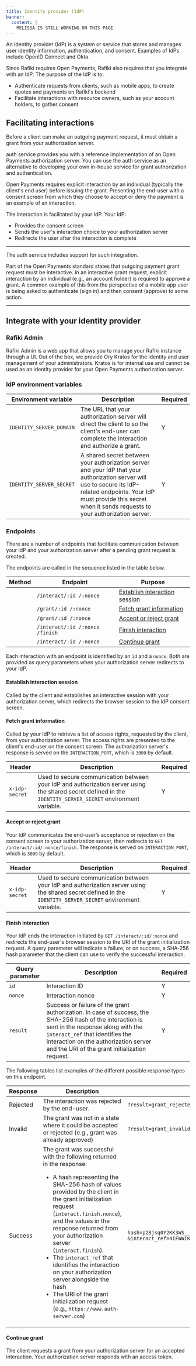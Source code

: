 ```yaml
---
title: Identity provider (IdP)
banner:
  content: |
    MELISSA IS STILL WORKING ON THIS PAGE
---
```



An identity provider (IdP) is a system or service that stores and manages user identity information, authentication, and consent. Examples of IdPs include OpenID Connect and Okta.

Since Rafiki requires Open Payments, Rafiki also requires that you integrate with an IdP. The purpose of the IdP is to:

- Authenticate requests from clients, such as mobile apps, to create quotes and payments on Rafiki's backend
- Facilitate interactions with resource owners, such as your account holders, to gather consent

## Facilitating interactions

Before a client can make an outgoing payment request, it must obtain a grant from your authorization server. 

auth
service provides you with a reference implementation of an Open Payments authorization server. You can use the auth service as an alternative to developing your own in-house service for grant authorization and authentication.



 Open Payments requires explicit interaction by an individual (typically the client's end user) before issuing the grant. Presenting the end-user with a consent screen from which they choose to accept or deny the payment is an example of an interaction.

The interaction is facilitated by your IdP. Your IdP:

- Provides the consent screen
- Sends the user's interaction choice to your authorization server
- Redirects the user after the interaction is complete




-----

The auth service includes support for such integration.

Part of the Open Payments standard states that outgoing payment grant request must be interactive. In an interactive grant request, explicit interaction by an individual (e.g., an account holder) is required to approve a grant. A common example of this from the perspective of a mobile app user is being asked to authenticate (sign in) and then consent (approve) to some action.

----



## Integrate with your identity provider




### Rafiki Admin

Rafiki Admin is a web app that allows you to manage your Rafiki instance through a UI. Out of the box, we provide Ory Kratos for the identity and user management of your administrators. Kratos is for internal use and cannot be used as an identity provider for your Open Payments authorization server.

### IdP environment variables

| Environment variable     | Description                                                                                                                                                                                                                        | Required |
| ------------------------ | ---------------------------------------------------------------------------------------------------------------------------------------------------------------------------------------------------------------------------------- | -------- |
| `IDENTITY_SERVER_DOMAIN` | The URL that your authorization server will direct the client to so the client's end-user can complete the interaction and authorize a grant.                                                                                      | Y        |
| `IDENTITY_SERVER_SECRET` | A shared secret between your authorization server and your IdP that your authorization server will use to secure its IdP-related endpoints. Your IdP must provide this secret when it sends requests to your authorization server. | Y        |

### Endpoints

There are a number of endpoints that facilitate communication between your IdP and your authorization server after a pending grant request is created.

The endpoints are called in the sequence listed in the table below.

| Method                                               | Endpoint                        | Purpose                                                         |
| ---------------------------------------------------- | ------------------------------- | --------------------------------------------------------------- |
| <Badge text="GET" variant="note" size="medium"/>     | `/interact/:id /:nonce`         | [Establish interaction session](#establish-interaction-session) |
| <Badge text="GET" variant="note" size="medium"/>     | `/grant/:id /:nonce`            | [Fetch grant information](#fetch-grant-information)             |
| <Badge text="GET" variant="note" size="medium"/>     | `/grant/:id /:nonce`            | [Accept or reject grant](#accept-or-reject-grant)               |
| <Badge text="GET" variant="note" size="medium"/>     | `/interact/:id /:nonce /finish` | [Finish interaction](#finish-interaction)                       |
| <Badge text="POST" variant="success" size="medium"/> | `/interact/:id /:nonce`         | [Continue grant](#continue-grant)                               |

Each interaction with an endpoint is identified by an `id` and a `nonce`. Both are provided as query parameters when your authorization server redirects to your IdP.

#### Establish interaction session

Called by the client and establishes an interactive session with your authorization server, which redirects the browser session to the IdP consent screen.

#### Fetch grant information

Called by your IdP to retrieve a list of access rights, requested by the client, from your authorization server. The access rights are presented to the client's end-user on the consent screen. The authorization server's response is served on the `INTERACTION_PORT`, which is `3009` by default.

| Header         | Description                                                                                                                                                  | Required |
| -------------- | ------------------------------------------------------------------------------------------------------------------------------------------------------------ | -------- |
| `x-idp-secret` | Used to secure communication between your IdP and authorization server using the shared secret defined in the `IDENTITY_SERVER_SECRET` environment variable. | Y        |

#### Accept or reject grant

Your IdP communicates the end-user’s acceptance or rejection on the consent screen to your authorization server, then redirects to `GET /interact/:id/:nonce/finish`. The response is served on `INTERACTION_PORT`, which is `3009` by default.

| Header         | Description                                                                                                                                                  | Required |
| -------------- | ------------------------------------------------------------------------------------------------------------------------------------------------------------ | -------- |
| `x-idp-secret` | Used to secure communication between your IdP and authorization server using the shared secret defined in the `IDENTITY_SERVER_SECRET` environment variable. | Y        |

#### Finish interaction

Your IdP ends the interaction initiated by `GET /interact/:id/:nonce` and redirects the end-user's browser session to the URI of the <LinkOut href="https://openpayments.dev/apis/auth-server/operations/post-request/">grant initialization request</LinkOut>. A query parameter will indicate a failure, or on success, a SHA-256 hash parameter that the client can use to verify the successful interaction.

| Query parameter | Description                                                                                                                                                                                                                                                               | Required |
| --------------- | ------------------------------------------------------------------------------------------------------------------------------------------------------------------------------------------------------------------------------------------------------------------------- | -------- |
| `id`            | Interaction ID                                                                                                                                                                                                                                                            | Y        |
| `nonce`         | Interaction nonce                                                                                                                                                                                                                                                         | Y        |
| `result`        | Success or failure of the grant authorization. In case of success, the SHA-256 hash of the interaction is sent in the response along with the `interact_ref` that identifies the interaction on the authorization server and the URI of the grant initialization request. | Y        |

The following tables list examples of the different possible response types on this endpoint.

| Response | Description                                                                                                                                                                                                                                                                                                                                                                                                                                                                                                                                                                                                                     | Example                                                                                                                          |
| -------- | ------------------------------------------------------------------------------------------------------------------------------------------------------------------------------------------------------------------------------------------------------------------------------------------------------------------------------------------------------------------------------------------------------------------------------------------------------------------------------------------------------------------------------------------------------------------------------------------------------------------------------- | -------------------------------------------------------------------------------------------------------------------------------- |
| Rejected | The interaction was rejected by the end-user.                                                                                                                                                                                                                                                                                                                                                                                                                                                                                                                                                                                   | `?result=grant_rejected`                                                                                                         |
| Invalid  | The grant was not in a state where it could be accepted or rejected (e.g., grant was already approved)                                                                                                                                                                                                                                                                                                                                                                                                                                                                                                                          | `?result=grant_invalid`                                                                                                          |
| Success  | The grant was successful with the following returned in the response:<br /><ul><li>A hash representing the SHA-256 hash of values provided by the client in the <LinkOut href="https://openpayments.dev/apis/auth-server/operations/post-request/">grant initialization request</LinkOut> (`interact.finish.nonce`), and the values in the response returned from your authorization server (`interact.finish`).</li><li>The `interact_ref` that identifies the interaction on your authorization server alongside the hash</li><li>The URI of the grant initialization request (e.g., `https://www.auth-server.com`)</li></ul> | `hash=p28jsq0Y2KK3WS__a42tavNC64ldGTBroywsWxT4md_jZQ1R\HZT8BOWYHcLmObM7XHPAdJzTZMtKBsaraJ64A &interact_ref=4IFWWIKYBC2PQ6U56NL1` |

#### Continue grant

The client requests a grant from your authorization server for an accepted interaction. Your authorization server responds with an <LinkOut href="https://openpayments.dev/apis/auth-server/operations/post-continue/">access token</LinkOut>.
